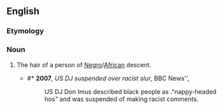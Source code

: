 ==English==

===Etymology===
{{compound|nappy|head}}

===Noun===
{{en-noun}}

# {{context|offensive|racial slur}} The hair of a person of [[Negro]]/[[African]] descent.
#* #* '''2007''', ''US DJ suspended over racist slur'', BBC News'', 
#*:US DJ Don Imus described black people as  ."nappy-headed hos" and was suspended of making racist comments.